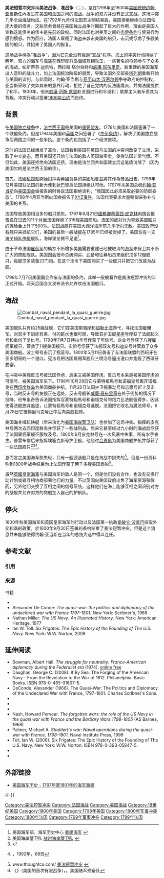 {{expand language|1=en|page=|time=2020-05-24T14:43:53+00:00}}
{{Infobox Military Conflict
|conflict = 美法短暂冲突
|image =
|caption =
|date = 1798年－1800年
| place = 大西洋、加勒比海、印度洋、地中海
| territory = 
| result = [[1800年公約|1800年公約]]
| combatant1 = {{plainlist|
*{{flag|United States|1795|size=23px}}}}
| combatant2 = {{plainlist|
*{{flag|French First Republic|name=法國|size=23px}}}}
| commander1 = {{plainlist|
* [[約翰·亞當斯|約翰·亞當斯]]
* [[班傑明·斯托德特|班傑明·斯托德特]]
* {{le|托馬斯·特拉克斯頓|Thomas Truxtun}}
* {{le|西勒·塔爾博特|Silas Talbot}}
* [[威廉·班布里奇|威廉·班布里奇]]
* {{le|斯蒂芬·迪凱特|Stephen Decatur}}}}
| commander2 = {{plainlist|
* [[保羅·巴拉斯|保羅·巴拉斯]]
* [[拿破崙·波拿巴|拿破崙·波拿巴]]
* {{le|埃德梅·埃蒂安·伯恩·德斯富爾諾|Edme Étienne Borne Desfourneaux|埃德梅·德斯富爾諾}}
* {{le|維克多·胡葛斯|Victor Hugues}}
* {{le|安德烈·里戈|André Rigaud}}}}
| strength1 = {{plainlist|
*9艘巡防艦、4艘單桅縱帆船、2艘雙桅帆船、3艘縱帆船
*5,700名[[美國海軍|水手]]和[[美國海軍陸戰隊|陸戰隊]]
*365艘私掠船}}
| strength2 = 未知
| casualties1 = {{plainlist|
*'''軍人''': 82人死亡、84人受傷
*'''平民''': 未知
*'''船隻''': 22艘私掠船損失、約2,000艘商船被俘}}
| casualties2 = {{plainlist|
*'''軍人''': 20人死亡、42人受傷
*'''平民''': 未知
*'''船隻''': 1艘巡防艦、2艘護衛艦、1艘雙桅帆船、118艘私掠船損失}}
| casus = 
}}
{{Campaignbox 美法短暫衝突}}
{{Campaignbox 法國大革命戰爭}}
'''美法短暂冲突'''亦稱'''美法战争'''、'''准战争'''（{{lang-en|'''Quasi-War'''}}；{{lang-fr|'''Quasi-guerre'''}}），是在1798年至1800年[[美國總統|美國總統]][[约翰·亚当斯|约翰·亚当斯]]任內发生在[[美国|美国]]和[[法国|法国]]之间的[[海战|海战]]。战争的双方并没有正式宣战。这场冲突几乎全由海战构成。在1792年九月份法国君主制结束后，美国拒绝继续向法国偿还大量的债务，这些债务曾经在美国独立战争时期起了巨大的作用，理由是美国人宣称这笔债务的债主是先前的政权。同时法国也对美英之间的[[杰伊条约|杰伊条约]]与贸易行为感到愤怒。作为回应，法国人雇佣了海盗来袭击美国的船只，击沉或俘虏了多艘美国的船只，并招来了美国人的报复。

这场战争稱為“准战争”，因为它完全没有經過“宣战”程序。海上的冲突行动持续了两年，双方的海军与海盗在西印度群岛海域互相攻击，一些著名的将领参与了众多的海战，如斯蒂芬·迪凯特，西拉斯·塔尔伯特和[[威廉·班布里奇|威廉·班布里奇]]。新重建的美国海军出人意料的战斗力，加上法国统治阶级的弱势，导致法国外交部長[[夏爾·莫里斯·德塔列朗-佩里戈爾|塔列朗]]重新开始与美国的谈判。与此同时，约翰·亚当斯与[[亚历山大·汉密尔顿|亚历山大·汉密尔顿]]争夺政府的控制权。亚当斯采取了突如其来的意外行动，拒绝了自己党内的反法国鹰派，并向法国提供了和平。1800年，他派[[威廉·范斯·默里|威廉·范斯·默里]]赴法国进行和平谈判；联邦主义者斥责其为背叛。冲突行动以签署[[1800年公约|1800年公约]]而告终。

== 背景 ==
在[[美国独立战争|美国独立战争]]中，[[法兰西王国|法兰西王国]]是美国的[[英法戰爭_(1778年－1783年)|重要盟友]]。1778年美国和法国签署了一个联盟条约。但是1794年美国和[[英国|英国]]之间签署了《[[杰伊条约|杰伊条约]]》，解决了美国独立战争后两国之间的一些争执。这个条约也包括了一个经济款项。

这时的法国已经爆发了革命，法国看到美国在英国与法国的冲突间改变了立场，采取了中立姿态，而且美国还开始与法国的敌人英国做买卖，使得法国非常气愤。不但如此，美国还拒绝向法国还债，理由是法兰西共和国建立后这笔债消除了（因为美国欠的是法兰西王国的债）。

首先，法國[[私掠船|私掠船]]開始扣押與英國貿易的美國船隻並將其作為獎品出售，1796年12月美国驻法国的新大使到达巴黎后法国拒绝认可他。1797年末美国总统[[约翰·亚当斯|约翰·亚当斯]]向[[美国国会|美国国会]]做报告的时候说法国拒绝谈判，“我国因此必须采取必要的防御姿态”。1798年4月亚当斯向国会报告了[[XYZ事件|XYZ事件]]，法国代表要求大量赔偿来弥补与美国的关系。

法国导致美国相当多的船只损失。1797年6月21日[[美國國務卿|國務卿]][[蒂莫西·皮克林|蒂莫西·皮克林]]向国会报告说在过去的11个月里法国俘虏了316艘美国商船。法国的敌对行为导致美国船只的保险金上升了500%。法国战舰在美国大西洋海岸前几乎所向无敌。美国政府没有舰只来抵抗它们，美国的最后一艘战舰在1785年已经被卖掉了。美国仅有一支[[美国海关缉私快艇|海关缉私快艇]]舰队，海岸堡垒微不足道<ref>美国海军部，海军历史中心 [http://www.history.navy.mil/biblio/biblio4/biblio4a.htm 重建海军] {{Wayback|url=http://www.history.navy.mil/biblio/biblio4/biblio4a.htm |date=20141219073614 }}</ref>。

由于革命法国[[雇佣军|雇佣军]]的劫掠不断增多美国需要重建已经被取消的[[美国海军|海军]]来保卫其不断扩大的商船舰队。美国国会授命总统购买、武备和征募船员来组织顶多12艘舰只，每舰顶多装备22门炮。在这个法令下美国购买了一些舰只并把它们改装为战舰。

1798年7月7日美国国会作废与法国的条约，此举一般被看作是美法短暂冲突的半正式开始。两天后国会又发布法令允许攻击法国船只。

== 海战 ==
[[File:Combat_naval_pendant_la_quasi_guerre.jpg|thumb]]

美国舰队共有约25艘战舰，它们在美国南海岸和[[加勒比海|加勒比海]]游弋，寻找法国雇佣军。{{le|托马斯·托克斯顿|Thomas Truxtun}}对其手下训练有素，付的薪水也很可观，导致其护卫舰星座号俘获了法舰起义号和重创了复仇号。1798年7月7日特拉华号俘获了可信号。企业号俘获了八艘雇佣军舰只，营救了11艘美国舰只。实验号俘获了法舰双友号和迪安号并营救了众多美国商船。波士顿号击沉了摇篮号。1800年5月11日袭击了与法国联盟的西班牙在圣多明哥的一个港口，宪法号把法国雇佣军舰只三明治号逼出港口并炮轰了西班牙要塞。

在冲突中美舰反击号被法国俘虏，后来又被美国俘虏。反击号本来是被美国俘虏的可信号，被美国海军买下。1798年10月28日它与蒙特祖馬号和诺福克号离开诺福克在[[西印度群岛|西印度群岛]]为美国商船护航。11月20日法国护卫舰暴动号和志愿号赶上反击号，当时反击号的友舰正在远处，反击号舰长[[威廉·班布里奇|威廉·班布里奇]]在处于劣势的情况下投降，班布里奇告诉法国指挥官蒙特祖馬号和诺福克号的炮力比法舰强得多，因此使得法舰放弃追逐，让蒙特祖馬号和诺福克号逃脱。法国把它改名为魔法师号，6月28日它被梅里马克号正中后向美舰投降。

美国海关缉私快艇（后来演化为[[美国海岸警卫队|美国海岸警卫队]]）也参加了这场冲突。{{le|愛德華·普雷布爾|Edward Preble}}指挥的皮克林号两次去西印度群岛并俘获了一些战利品。后来它甚至经过九小时的海战后俘获了法国雇佣军舰征服埃及号。1800年9月皮克林号在一次风暴中失事，所有水手丧生。普雷布爾后来指挥埃塞克斯号护卫舰，他绕过[[合恩角|合恩角]]为美国商船护航并俘获了一些法国舰只<ref>美国海岸警卫队 [http://www.uscg.mil/history/articles/h_CGatwar.asp 战时海岸警卫队] {{Wayback|url=http://www.uscg.mil/history/articles/h_CGatwar.asp |date=20130928012221 }}</ref><ref>{{Cite web |url=http://www.navyandmarine.org/ondeck/USRCS_Lost_at_Sea.htm |title=海岸警卫队的损失 |access-date=2009-04-30 |archive-url=https://web.archive.org/web/20130728123235/http://www.navyandmarine.org/ondeck/USRCS_Lost_at_Sea.htm |archive-date=2013-07-28 |dead-url=yes }}</ref><ref>{{lang|en|Love}}，1992年，68页</ref>。

总而言之美国海军损失轻，只有一艘武装船只是在海战中损失的<ref>www.thoughtco.com/ [http://militaryhistory.about.com/od/navalbattles16001800/p/quasiwar.htm 美法短暂冲突] {{Wayback|url=http://militaryhistory.about.com/od/navalbattles16001800/p/quasiwar.htm |date=20151013064144 }}</ref>。但是一份资料称到1800年战争结束为止法国俘获了两千多艘美国商船<ref name="Fehlings">《{{lang|en|America’s First Limited War}}》（美国的首次有限战争），{{lang|en|Gregory E. Fehlings}}，美国陆军预备队</ref>。

虽然[[英國皇家海軍|英國皇家海軍]]与美国海军的敌人是同一个，但是他们没有合作，也没有交换行动计划或者互相协商部署他们的力量。不过英国向美国政府出售了海军资源和弹药，另外他们交换了互相之间的信号系统，这样他们在海上能够互相之间识别对方的战舰并允许对方的商船加入自己的护航队。

== 停火 ==
1800年秋美国海军和英国皇家海军的行动以及法国第一执政[[拿破仑·波拿巴|拿破仑·波拿巴]]採取外交和谐的政策，於1800年9月30日签署的条约结束了美法短暂冲突，但是这个消息并未能够使得约翰·亚当斯在当年的总统大选中得以连任。

== 参考文献 ==
=== 引用 ===
{{Reflist|2}}

=== 来源 ===
; 书籍
* {{cite book |last=Love |first=Robert |title = History of the U.S. Navy Volume One 1775-1941 |publisher=Stackpole Books |year=1992 |ISBN = 0-8117-1862-X}}
* Alexander De Conde: ''The quasi-war: the politics and diplomacy of the undeclared war with France 1797–1801''.  New York: Scribner's, 1966
* Nathan Miller: ''The US Navy: An Illustrated History''.  New York: American Heritage, 1977
* Ian W. Toll: ''Six Frigates: The Epic History of the Founding of The U.S. Navy.'' New York: W.W. Norton, 2006

==延伸阅读==
* Bowman, Albert Hall. ''The struggle for neutrality: Franco-American diplomacy during the Federalist era'' (1974), [https://archive.org/details/struggleforneutr00albe online free]
*Daughan, George C. (2008). If By Sea: The Forging of the American Navy – From the Revolution to the War of 1812. Philadelphia: Basic Books. ISBN 978-0-465-01607-5.
* DeConde, Alexander (1966). The Quasi-War: The Politics and Diplomacy of the Undeclared War with France, 1797–1801. Charles Scribner's Sons.
* {{cite book |last=Palmer |first=Michael . |title=Stoddert's War: Naval Operations During the Quasi War With France 1798-1801 |authorlink= |publisher=University of South Carolina Press |year=1987 |isbn=978-0-8724-9499-2 |url=https://books.google.com/books?id=blMsAAAAMAAJ |access-date=2020-03-10 |archive-date=2020-08-18 |archive-url=https://web.archive.org/web/20200818235536/https://books.google.com/books?id=blMsAAAAMAAJ |dead-url=no }}
*{{cite book|title=Millions for Defense: The Subscription Warships of 1798|last=Leiner|first=Frederick C.|year=1999|publisher=US Naval Institute Press|location=Annapolis|isbn=978-1-55750-508-8}}
*{{cite book|last=Love|first=Robert|title=History of the U.S. Navy Volume One 1775–1941|publisher=Stackpole Books|location=Harrisburg PA|year=1992|isbn=978-0-8117-1862-2}}
*Nash, Howard Pervear. ''The forgotten wars: the role of the US Navy in the quasi war with France and the Barbary Wars 1798–1805'' (AS Barnes, 1968)
*Palmer, Michael A. ''Stoddert's war: Naval operations during the quasi-war with France, 1798–1801''. Naval Institute Press, 1999
*Toll, Ian W. (2006). Six Frigates: The Epic History of the Founding of The U.S. Navy. New York: W.W. Norton. ISBN 978-0-393-05847-5.
*{{cite book|title=The French War Against America: How a Trusted Ally Betrayed Washington and the Founding Fathers|url=https://archive.org/details/frenchwaragainst0000unge|last=Unger|first=Harlow|author-link=Harlow Unger|year=2005|publisher=John Wiley & Sons, Inc.|location=Hoboken NJ|isbn=978-0-471-65113-0}}
* {{cite book|author=Williams, Greg H.|title=The French Assault on American Shipping, 1793–1813: A History and Comprehensive Record of Merchant Marine Losses|url=https://books.google.com/books?id=k-oVFwedjD4C&pg=PA14|year=2009|publisher=McFarland|isbn=9780786454075|access-date=2020-03-10|archive-date=2020-08-19|archive-url=https://web.archive.org/web/20200819135658/https://books.google.com/books?id=k-oVFwedjD4C&pg=PA14|dead-url=no}}

== 外部链接 ==
* {{en}}[http://www.history.navy.mil/biblio/biblio4/biblio4a.htm 美国海军历史 - 1787年至1801年的海军重建] {{Wayback|url=http://www.history.navy.mil/biblio/biblio4/biblio4a.htm |date=20141219073614 }}

{{-}}
{{American conflicts}}
{{法國大革命}}

[[Category:美法短暂冲突|Category:美法短暂冲突]]
[[Category:法国海战|Category:法国海战]]
[[Category:美国海战|Category:美国海战]]
[[Category:18世纪美国|Category:18世纪美国]]
[[Category:1800年美国|Category:1800年美国]]
[[Category:1798年美国|Category:1798年美国]]
[[Category:1800年军事冲突|Category:1800年军事冲突]]
[[Category:1800年法国|Category:1800年法国]]
[[Category:1799年军事冲突|Category:1799年军事冲突]]
[[Category:1799年法国|Category:1799年法国]]